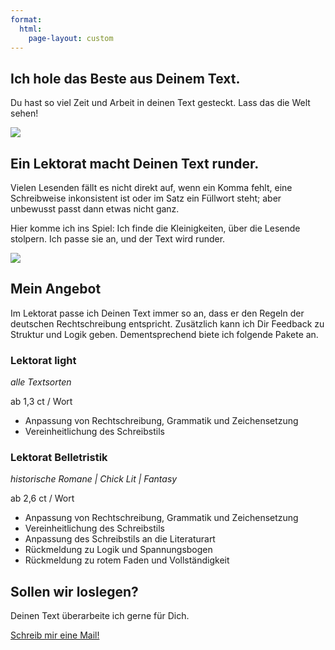 ```yaml
---
format: 
  html:
    page-layout: custom
---
```


::: {.container-fluid .bg-light}
::: grid
::: {.g-col-12 .g-col-md-4 .g-start-md-2 .d-flex .align-items-center .px-3}
::: wrapper
# Ich hole das Beste aus Deinem Text.

Du hast so viel Zeit und Arbeit in deinen Text gesteckt. Lass das die Welt sehen!
:::
:::

::: {.g-col-12 .g-col-md-6}
![](assets/images/keyboard.jpg)
:::
:::
:::

::: {.container .bg-dark}
::: grid
::: {.g-col-12 .g-col-md-6 .g-start-md-2}
# Ein Lektorat macht Deinen Text runder.

Vielen Lesenden fällt es nicht direkt auf, wenn ein Komma fehlt, eine Schreibweise inkonsistent ist oder im Satz ein Füllwort steht; aber unbewusst passt dann etwas nicht ganz.

Hier komme ich ins Spiel: Ich finde die Kleinigkeiten, über die Lesende stolpern. Ich passe sie an, und der Text wird runder.
:::

::: {.g-col-12 .g-col-md-4}
![](assets/images/sarah-aufm-rad.jpeg){.portrait}
:::

:::
:::

::: {.container .bg-light}
::: grid
::: {.g-col-8 .g-start-3 .text-center}
# Mein Angebot
:::
:::

::: grid
::: {.g-col-12 .g-col-md-8 .g-start-md-3 .px-1}
<!-- Wie umfangreich darf ich Dich bei Deinem Text unterstützen?  -->

<!-- Ich lektoriere folgende Genres: -->

<!-- -   historische Romane -->
<!-- -   Chick Lit -->
<!-- -   Fantasy -->

Im Lektorat passe ich Deinen Text immer so an, dass er den Regeln der deutschen Rechtschreibung entspricht. Zusätzlich kann ich Dir Feedback zu Struktur und Logik geben. Dementsprechend biete ich folgende Pakete an.
:::
:::

::: grid
::: {.g-col-12 .g-col-md-5 .g-start-md-2 .px-1}
::: card
::: {.card-title .text-center}
### Lektorat light
:::

::: {.card-subtitle .text-center}
*alle Textsorten*

ab 1,3 ct / Wort
:::

::: card-body
-   Anpassung von Rechtschreibung, Grammatik und Zeichensetzung
-   Vereinheitlichung des Schreibstils <!-- -   Anpassung des Schreibstils an die Literaturart -->
:::
:::
:::

::: {.g-col-12 .g-col-md-5 .px-1}
::: card
::: {.card-title .text-center}
### Lektorat Belletristik
:::

::: {.card-subtitle .text-center}
*historische Romane | Chick Lit | Fantasy *

ab 2,6 ct / Wort
:::

::: card-body
-   Anpassung von Rechtschreibung, Grammatik und Zeichensetzung
-   Vereinheitlichung des Schreibstils
-   Anpassung des Schreibstils an die Literaturart
-   Rückmeldung zu Logik und Spannungsbogen
-   Rückmeldung zu rotem Faden und Vollständigkeit
:::
:::
:::
:::
:::

<!-- ::: {.container-fluid .bg-dark} -->
<!-- ::: grid -->
<!-- ::: {.g-col-12 .text-center} -->
<!-- ::: -->
<!-- ::: -->

<!-- ::: grid -->
<!-- ::: {.g-col-12 .g-col-md-4 .g-start-md-2} -->
<!-- ![](assets/images/sarah-aufm-rad.jpeg){.portrait} -->
<!-- ::: -->

<!-- ::: {.g-col-12 .g-col-md-6 .g-gap-md-1 .px-3} -->
<!-- # Überarbeiten ist genau meins. -->

<!-- Während Schreiben für mich interessant ist, liebe ich es zu überarbeiten.  -->

<!-- Vielen Lesenden fällt es nicht direkt auf, wenn ein Komma fehlt, eine Schreibweise inkonsistent ist oder im Satz ein Füllwort steht; aber unbewusst passt etwas nicht ganz. -->

<!-- Hier komme ich ins Spiel: Ich finde die Kleinigkeiten, über die Lesende stolpern.  -->

<!-- Ich passe sie an, und der Text wird runder. -->
<!-- ::: -->
<!-- ::: -->
<!-- ::: -->

::: {.container .bg-dark}
::: grid
::: {.g-col-12 .g-col-md-6 .g-start-md-3 .px-3}
# Sollen wir loslegen?

Deinen Text überarbeite ich gerne für Dich.

[Schreib mir eine Mail!](mailto:lektorat-zeller@posteo.de){.btn .btn-light}
:::
:::
:::
